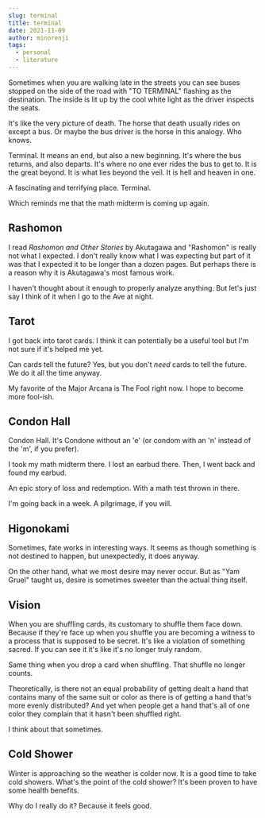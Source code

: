 ```yaml
---
slug: terminal
title: terminal
date: 2021-11-09
author: minorenji
tags:
  - personal
  - literature
---
```


Sometimes when you are walking late in the streets you can see buses stopped on the side of the road with "TO TERMINAL" flashing as the destination. The inside is lit up by the cool white light as the driver inspects the seats.

It's like the very picture of death. The horse that death usually rides on except a bus. Or maybe the bus driver is the horse in this analogy. Who knows.

Terminal. It means an end, but also a new beginning. It's where the bus returns, and also departs. It's where no one ever rides the bus to get to. It is the great beyond. It is what lies beyond the veil. It is hell and heaven in one.

A fascinating and terrifying place. Terminal.

Which reminds me that the math midterm is coming up again.


## Rashomon
I read *Rashomon and Other Stories* by Akutagawa and "Rashomon" is really not what I expected. I don't really know what I was expecting but part of it was that I expected it to be longer than a dozen pages. But perhaps there is a reason why it is Akutagawa's most famous work.

I haven't thought about it enough to properly analyze anything. But let's just say I think of it when I go to the Ave at night.

## Tarot
I got back into tarot cards. I think it can potentially be a useful tool but I'm not sure if it's helped me yet.

Can cards tell the future? Yes, but you don't *need* cards to tell the future. We do it all the time anyway.

My favorite of the Major Arcana is The Fool right now. I hope to become more fool-ish.

## Condon Hall
Condon Hall. It's Condone without an 'e' (or condom with an 'n' instead of the 'm', if you prefer).

I took my math midterm there. I lost an earbud there. Then, I went back and found my earbud.

An epic story of loss and redemption. With a math test thrown in there.

I'm going back in a week. A pilgrimage, if you will.

## Higonokami
Sometimes, fate works in interesting ways. It seems as though something is not destined to happen, but unexpectedly, it does anyway.

On the other hand, what we most desire may never occur. But as "Yam Gruel" taught us, desire is sometimes sweeter than the actual thing itself.

## Vision
When you are shuffling cards, its customary to shuffle them face down. Because if they're face up when you shuffle you are becoming a witness to a process that is supposed to be secret. It's like a violation of something sacred. If you can see it it's like it's no longer truly random.

Same thing when you drop a card when shuffling. That shuffle no longer counts.

Theoretically, is there not an equal probability of getting dealt a hand that contains many of the same suit or color as there is of getting a hand that's more evenly distributed? And yet when people get a hand that's all of one color they complain that it hasn't been shuffled right.

I think about that sometimes.

## Cold Shower
Winter is approaching so the weather is colder now. It is a good time to take cold showers. What's the point of the cold shower? It's been proven to have some health benefits.

Why do I really do it? Because it feels good. 